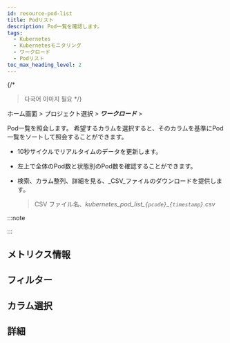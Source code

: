 ```yaml
---
id: resource-pod-list
title: Podリスト
description: Pod一覧を確認します。
tags:
  - Kubernetes
  - Kubernetesモニタリング
  - ワークロード
  - Podリスト
toc_max_heading_level: 2
---
```


{/* 

> 다국어 이미지 필요
> */}

ホーム画面 > プロジェクト選択 > **_ワークロード_** > <Cmdname sid="podList" className="uitext" />

Pod一覧を照会します。 希望するカラムを選択すると、そのカラムを基準にPod一覧をソートして照会することができます。 

<ImgLang img='k8s-pod-list.png' desc='Pod一覧' />

- 10秒サイクルでリアルタイムのデータを更新します。

- 左上で全体のPod数と状態別のPod数を確認することができます。 

- 検索、カラム整列、詳細を見る、_CSV_ファイルのダウンロードを提供します。

  > CSV ファイル名、_kubernetes_pod_list\_`{pcode}`\_`{timestamp}`.csv_

:::note 


<K8scomlist />

:::

## メトリクス情報


<K8slistmetric />
 
## フィルター


<K8slistfilter />
  
## カラム選択


<K8slistcl />
 
## 詳細


<K8slistdetail />
